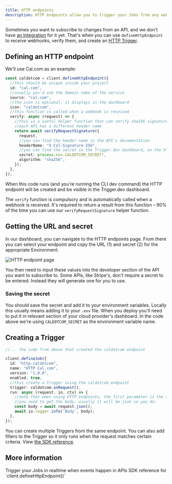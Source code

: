 ```yaml
---
title: HTTP endpoints
description: HTTP endpoints allow you to trigger your Jobs from any webhooks.
---
```


Sometimes you want to subscribe to changes from an API, and we don't have [an Integration](/integrations/introduction) for it yet. That's when you can use `defineHttpEndpoint` to receive webhooks, verify them, and create an [HTTP Trigger](/documentation/concepts/triggers/http).

## Defining an HTTP endpoint

We'll use Cal.com as an example:

```ts
const caldotcom = client.defineHttpEndpoint({
  //this should be unique inside your project
  id: "cal.com",
  //usually you'd use the domain name of the service
  source: "cal.com",
  //the icon is optional, it displays in the dashboard
  icon: "caldotcom",
  //this function is called when a webhook is received
  verify: async (request) => {
    //this is a useful helper function that can verify sha256 signatures
    //each API has a different header name
    return await verifyRequestSignature({
      request,
      //you can find the header name in the API's documentation
      headerName: "X-Cal-Signature-256",
      //you can find the secret in the Trigger.dev dashboard, on the HTTP endpoint page
      secret: process.env.CALDOTCOM_SECRET!,
      algorithm: "sha256",
    });
  },
});
```

When this code runs (and you're running the CLI dev command) the HTTP endpoint will be created and be visible in the Trigger.dev dashboard.

The `verify` function is compulsory and is automatically called when a webhook is received. It's required to return a result from this function – 90% of the time you can use our `verifyRequestSignature` helper function.

## Getting the URL and secret

In our dashboard, you can navigate to the HTTP endpoints page. From there you can select your endpoint and copy the URL (1) and secret (2) for the appropriate Environment.

![HTTP endpoint page](/images/http-endpoint.png)

You then need to input these values into the developer section of the API you want to subscribe to. Some APIs, like Stripe's, don't require a secret to be entered. Instead they will generate one for you to use.

### Saving the secret

You should save the secret and add it to your environment variables. Locally this usually means adding it to your `.env` file. When you deploy you'll need to put it in relevant section of your cloud provider's dashboard. In the code above we're using `CALDOTCOM_SECRET` as the environment variable name.

## Creating a Trigger

```ts
//... the code from above that created the caldotcom endpoint

client.defineJob({
  id: "http-caldotcom",
  name: "HTTP Cal.com",
  version: "1.0.0",
  enabled: true,
  //this create a Trigger using the caldotcom endpoint
  trigger: caldotcom.onRequest(),
  run: async (request, io, ctx) => {
    //note that when using HTTP endpoints, the first parameter is the request
    //you need to get the body, usually it will be json so you do:
    const body = await request.json();
    await io.logger.info(`Body`, body);
  },
});
```

You can create multiple Triggers from the same endpoint. You can also add filters to the Trigger so it only runs when the request matches certain criteria. View [the SDK reference](/sdk/).

## More information

<CardGroup cols={2}>
  <Card title="HTTP Trigger" icon="webhook" href="/documentation/concepts/triggers/http">
    Trigger your Jobs in realtime when events happen in APIs
  </Card>
  <Card
    title="HTTP endpoint SDK reference"
    icon="wand-magic-sparkles"
    href="/sdk/triggerclient/instancemethods/define-http-endpoint"
  >
    SDK reference for `client.defineHttpEndpoint()`
  </Card>
</CardGroup>
